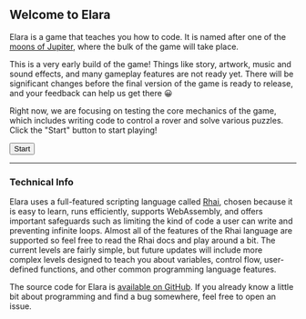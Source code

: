 

## Welcome to Elara

Elara is a game that teaches you how to code. It is named after one of the
[moons of Jupiter](<https://en.wikipedia.org/wiki/Elara_(moon)>), where the bulk
of the game will take place.

This is a very early build of the game! Things like story, artwork, music and
sound effects, and many gameplay features are not ready yet. There will be
significant changes before the final version of the game is ready to release,
and your feedback can help us get there 😀

Right now, we are focusing on testing the core mechanics of the game, which
includes writing code to control a rover and solve various puzzles. Click the
"Start" button to start playing!

<Link routeName={SCENES[0].routeName} routeParams={SCENES[0].routeParams}>
  <Button colorScheme="green">
    <span>Start</span>
    <MdArrowForward size="1.3em" style={{ marginLeft: "0.2rem" }} />
  </Button>
</Link>

---

### Technical Info

Elara uses a full-featured scripting language called
[Rhai](https://rhai.rs/book/ref/index.html), chosen because it is easy to learn,
runs efficiently, supports WebAssembly, and offers important safeguards such as
limiting the kind of code a user can write and preventing infinite loops. Almost
all of the features of the Rhai language are supported so feel free to read the
Rhai docs and play around a bit. The current levels are fairly simple, but
future updates will include more complex levels designed to teach you about
variables, control flow, user-defined functions, and other common programming
language features.

The source code for Elara is [available on GitHub](https://github.com/albrow/elara).
If you already know a little bit about programming and find a bug somewhere, feel free
to open an issue.
